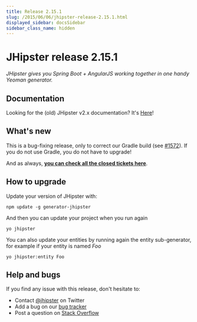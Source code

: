 ```yaml
---
title: Release 2.15.1
slug: /2015/06/06/jhipster-release-2.15.1.html
displayed_sidebar: docsSidebar
sidebar_class_name: hidden
---
```


JHipster release 2.15.1
==================

*JHipster gives you Spring Boot + AngularJS working together in one handy Yeoman generator.*

Documentation
----------

Looking for the (old) JHipster v2.x documentation? It's [Here](/documentation-archive/)!

What's new
----------

This is a bug-fixing release, only to correct our Gradle build (see [#1572](https://github.com/jhipster/generator-jhipster/issues/1572)). If you do not use Gradle, you do not have to upgrade!

And as always, __[you can check all the closed tickets here](https://github.com/jhipster/generator-jhipster/issues?q=milestone%3A2.15.1+is%3Aclosed)__.

How to upgrade
------------

Update your version of JHipster with:

```
npm update -g generator-jhipster
```

And then you can update your project when you run again

```
yo jhipster
```

You can also update your entities by running again the entity sub-generator, for example if your entity is named _Foo_

```
yo jhipster:entity Foo
```

Help and bugs
--------------

If you find any issue with this release, don't hesitate to:

- Contact [@jhipster](https://twitter.com/jhipster) on Twitter
- Add a bug on our [bug tracker](https://github.com/jhipster/generator-jhipster/issues?state=open)
- Post a question on [Stack Overflow](http://stackoverflow.com/tags/jhipster/info)
